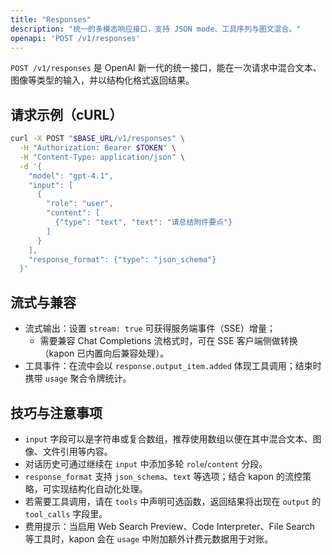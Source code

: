 ```yaml
---
title: "Responses"
description: "统一的多模态响应接口，支持 JSON mode、工具序列与图文混合。"
openapi: 'POST /v1/responses'
---
```


`POST /v1/responses` 是 OpenAI 新一代的统一接口，能在一次请求中混合文本、图像等类型的输入，并以结构化格式返回结果。

## 请求示例（cURL）

  ```bash
  curl -X POST "$BASE_URL/v1/responses" \
    -H "Authorization: Bearer $TOKEN" \
    -H "Content-Type: application/json" \
    -d '{
      "model": "gpt-4.1",
      "input": [
        {
          "role": "user",
          "content": [
            {"type": "text", "text": "请总结附件要点"}
          ]
        }
      ],
      "response_format": {"type": "json_schema"}
    }'
  ```

## 流式与兼容

- 流式输出：设置 `stream: true` 可获得服务端事件（SSE）增量；
  - 需要兼容 Chat Completions 流格式时，可在 SSE 客户端侧做转换（kapon 已内置向后兼容处理）。
- 工具事件：在流中会以 `response.output_item.added` 体现工具调用；结束时携带 `usage` 聚合令牌统计。

## 技巧与注意事项

- `input` 字段可以是字符串或复合数组，推荐使用数组以便在其中混合文本、图像、文件引用等内容。
- 对话历史可通过继续在 `input` 中添加多轮 `role`/`content` 分段。
- `response_format` 支持 `json_schema`、`text` 等选项；结合 kapon 的流控策略，可实现结构化自动化处理。
- 若需要工具调用，请在 `tools` 中声明可选函数，返回结果将出现在 `output` 的 `tool_calls` 字段里。
- 费用提示：当启用 Web Search Preview、Code Interpreter、File Search 等工具时，kapon 会在 `usage` 中附加额外计费元数据用于对账。
